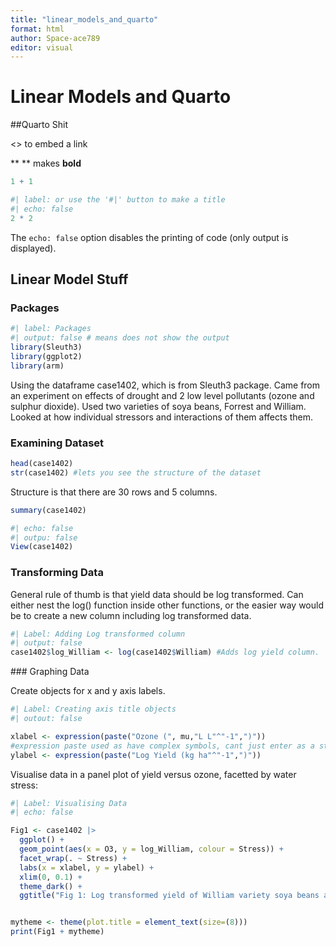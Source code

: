 ```yaml
---
title: "linear_models_and_quarto"
format: html
author: Space-ace789
editor: visual
---
```


# Linear Models and Quarto

##Quarto Shit

\<\> to embed a link

\*\* \*\* makes **bold**

```r
1 + 1 
```

```r
#| label: or use the '#|' button to make a title
#| echo: false
2 * 2
```

The `echo: false` option disables the printing of code (only output is displayed).

## Linear Model Stuff

### Packages

```r
#| label: Packages
#| output: false # means does not show the output
library(Sleuth3)
library(ggplot2)
library(arm)
```

Using the dataframe case1402, which is from Sleuth3 package. Came from an experiment on effects of drought and 2 low level pollutants (ozone and sulphur dioxide). Used two varieties of soya beans, Forrest and William. Looked at how individual stressors and interactions of them affects them.

### Examining Dataset

```r
head(case1402)
str(case1402) #lets you see the structure of the dataset
```

Structure is that there are 30 rows and 5 columns.

```r
summary(case1402)
```

```r
#| echo: false
#| outpu: false
View(case1402)
```

### Transforming Data

General rule of thumb is that yield data should be log transformed. Can either nest the log() function inside other functions, or the easier way would be to create a new column including log transformed data.

```r
#| Label: Adding Log transformed column
#| output: false
case1402$log_William <- log(case1402$William) #Adds log yield column.
```

\### Graphing Data

Create objects for x and y axis labels.

```r
#| Label: Creating axis title objects
#| outout: false

xlabel <- expression(paste("Ozone (", mu,"L L"^"-1",")"))
#expression paste used as have complex symbols, cant just enter as a string. 
ylabel <- expression(paste("Log Yield (kg ha"^"-1",")"))
```

Visualise data in a panel plot of yield versus ozone, facetted by water stress:

```r
#| Label: Visualising Data
#| echo: false 

Fig1 <- case1402 |> 
  ggplot() +
  geom_point(aes(x = O3, y = log_William, colour = Stress)) +
  facet_wrap(. ~ Stress) +
  labs(x = xlabel, y = ylabel) +
  xlim(0, 0.1) +
  theme_dark() +
  ggtitle("Fig 1: Log transformed yield of William variety soya beans as a function of low-level ozone and water stress")


mytheme <- theme(plot.title = element_text(size=(8)))
print(Fig1 + mytheme)

```
